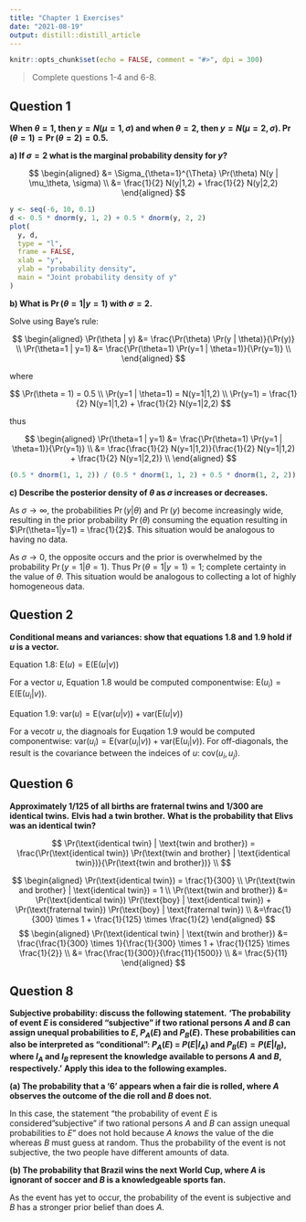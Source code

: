 ```yaml
---
title: "Chapter 1 Exercises"
date: "2021-08-19"
output: distill::distill_article
---
```


```r
knitr::opts_chunk$set(echo = FALSE, comment = "#>", dpi = 300)
```

> Complete questions 1-4 and 6-8.

## Question 1

**When $\theta = 1$, then $y = N(\mu = 1, \sigma)$ and when $\theta = 2$, then $y = N(\mu=2, \sigma)$.
$\Pr(\theta=1)= \Pr(\theta=2) = 0.5$.**

**a) If $\sigma=2$ what is the marginal probability density for $y$?**

$$
\begin{aligned}
&= \Sigma_{\theta=1}^{\Theta} \Pr(\theta) N(y | \mu_\theta, \sigma) \\
&= \frac{1}{2} N(y|1,2) + \frac{1}{2} N(y|2,2)
\end{aligned}
$$
```r
y <- seq(-6, 10, 0.1)
d <- 0.5 * dnorm(y, 1, 2) + 0.5 * dnorm(y, 2, 2)
plot(
  y, d,
  type = "l",
  frame = FALSE,
  xlab = "y",
  ylab = "probability density",
  main = "Joint probability density of y"
)
```

**b) What is $\Pr(\theta=1 | y=1)$ with $\sigma=2$.**

Solve using Baye's rule:

$$
\begin{aligned}
\Pr(\theta | y) &= \frac{\Pr(\theta) \Pr(y | \theta)}{\Pr(y)} \\
\Pr(\theta=1 | y=1) &= \frac{\Pr(\theta=1) \Pr(y=1 | \theta=1)}{\Pr(y=1)} \\
\end{aligned}
$$

where

$$
\Pr(\theta = 1) = 0.5 \\
\Pr(y=1 | \theta=1) = N(y=1|1,2) \\
\Pr(y=1) = \frac{1}{2} N(y=1|1,2) + \frac{1}{2} N(y=1|2,2)
$$

thus

$$
\begin{aligned}
\Pr(\theta=1 | y=1) &= \frac{\Pr(\theta=1) \Pr(y=1 | \theta=1)}{\Pr(y=1)} \\
&= \frac{\frac{1}{2} N(y=1|1,2)}{\frac{1}{2} N(y=1|1,2) + \frac{1}{2} N(y=1|2,2)} \\
\end{aligned}
$$

```r
(0.5 * dnorm(1, 1, 2)) / (0.5 * dnorm(1, 1, 2) + 0.5 * dnorm(1, 2, 2))
```

**c) Describe the posterior density of $\theta$ as $\sigma$ increases or decreases.**

As $\sigma \to \infty$, the probabilities $\Pr(y|\theta)$ and $\Pr(y)$ become increasingly wide, resulting in the prior probability $\Pr(\theta)$ consuming the equation resulting in $\Pr(\theta=1|y=1) = \frac{1}{2}$.
This situation would be analogous to having no data.

As $\sigma \to 0$, the opposite occurs and the prior is overwhelmed by the probability $\Pr(y=1|\theta=1)$.
Thus $\Pr(\theta=1|y=1) = 1$; complete certainty in the value of $\theta$.
This situation would be analogous to collecting a lot of highly homogeneous data.

## Question 2

**Conditional means and variances: show that equations 1.8 and 1.9 hold if $u$ is a vector.**

Equation 1.8: $\text{E}(u) = \text{E}(\text{E}(u|v))$

For a vector $u$, Equation 1.8 would be computed componentwise: $\text{E}(u_i) = \text{E}(\text{E}(u_i|v))$.

Equation 1.9: $\text{var}(u) = \text{E}(\text{var}(u|v)) + \text{var}(\text{E}(u|v))$

For a vecotr $u$, the diagnoals for Euqation 1.9 would be computed componentwise: $\text{var}(u_i) = \text{E}(\text{var}(u_i|v)) + \text{var}(\text{E}(u_i|v))$.
For off-diagonals, the result is the covariance between the indeices of $u$: $\text{cov}(u_i, u_j)$.

## Question 6

**Approximately 1/125 of all births are fraternal twins and 1/300 are identical twins.**
**Elvis had a twin brother.**
**What is the probability that Elivs was an identical twin?**

$$
\Pr(\text{identical twin} | \text{twin and brother}) =
\frac{\Pr(\text{identical twin}) \Pr(\text{twin and brother} | \text{identical twin})}{\Pr(\text{twin and brother})} \\
$$

$$
\begin{aligned}
\Pr(\text{identical twin}) = \frac{1}{300} \\
\Pr(\text{twin and brother} | \text{identical twin}) = 1 \\
\Pr(\text{twin and brother}) &= \Pr(\text{identical twin}) \Pr(\text{boy} | \text{identical twin}) +
\Pr(\text{fraternal twin}) \Pr(\text{boy} | \text{fraternal twin}) \\
&=\frac{1}{300} \times 1 + \frac{1}{125} \times \frac{1}{2}
\end{aligned}
$$
$$
\begin{aligned}
\Pr(\text{identical twin} | \text{twin and brother}) &= \frac{\frac{1}{300} \times 1}{\frac{1}{300} \times 1 + \frac{1}{125} \times \frac{1}{2}} \\
&= \frac{\frac{1}{300}}{\frac{11}{1500}} \\
&= \frac{5}{11}
\end{aligned}
$$

## Question 8

**Subjective probability: discuss the following statement.**
**'The probability of event $E$ is considered "subjective" if two rational persons $A$ and $B$ can assign unequal probabilities to $E$, $P_A(E)$ and $P_B(E)$.**
**These probabilities can also be interpreted as "conditional": $P_A(E)$ = $P(E|I_A)$ and $P_B(E) = P(E|I_B)$, where $I_A$ and $I_B$ represent the knowledge available to persons $A$ and $B$, respectively.'**
**Apply this idea to the following examples.**

**(a) The probability that a '6' appears when a fair die is rolled, where $A$ observes the outcome of the die roll and $B$ does not.**

In this case, the statement "the probability of event $E$ is considered "subjective" if two rational persons $A$ and $B$ can assign unequal probabilities to $E$" does not hold because $A$ *knows* the value of the die whereas $B$ must guess at random.
Thus the probability of the event is not subjective, the two people have different amounts of data.

**(b) The probability that Brazil wins the next World Cup, where $A$ is ignorant of soccer and $B$ is a knowledgeable sports fan.**

As the event has yet to occur, the probability of the event is subjective and $B$ has a stronger prior belief than does $A$.
